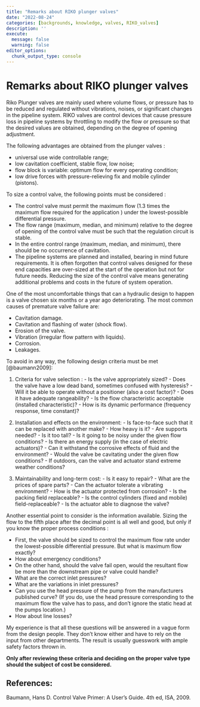 ```yaml
---
title: "Remarks about RIKO plunger valves"
date: "2022-08-24"
categories: [backgrounds, knowledge, valves, RIKO_valves]
description: ''
execute: 
  message: false
  warning: false
editor_options: 
  chunk_output_type: console
---
```


# Remarks about RIKO plunger valves

Riko Plunger valves are mainly used where volume flows, or pressure has to be reduced and regulated without vibrations, noises, or significant changes in the pipeline system. RIKO valves are control devices that cause pressure loss in pipeline systems by throttling to modify the flow or pressure so that the desired values are obtained, depending on the degree of opening adjustment.

The following advantages are obtained from the plunger valves :

  - universal use wide controllable range;
  - low cavitation coefficient, stable flow, low noise;
  - flow block is variable: optimum flow for every operating condition;
  - low drive forces with pressure-relieving fix and mobile cylinder (pistons).
  
To size a control valve, the following points must be considered :

  - The control valve must permit the maximum flow (1.3 times the maximum flow required for the application ) under the lowest-possible differential pressure.
  - The flow range (maximum, median, and minimum) relative to the degree of opening of the control valve must be such that the regulation circuit is stable.
  - In the entire control range (maximum, median, and minimum), there should be no occurrence of cavitation.
  - The pipeline systems are planned and installed, bearing in mind future requirements. It is often forgotten that control valves designed for these end capacities are over-sized at the start of the operation but not for future needs. Reducing the size of the control valve means generating additional problems and costs in the future of system operation.
  
One of the most uncomfortable things that can a hydraulic design to happen is a valve chosen six months or a year ago deteriorating. The most common causes of premature valve failure are:

  - Cavitation damage.
  - Cavitation and flashing of water (shock flow).
  - Erosion of the valve.
  - Vibration (irregular flow pattern with liquids).
  - Corrosion.
  - Leakages.
  
To avoid in any way, the following design criteria must be met [@baumann2009]:

  1. Criteria for valve selection :
    - Is the valve appropriately sized?
    - Does the valve have a low dead band, sometimes confused with hysteresis?
    - Will it be able to operate without a positioner (also a cost factor)?
    - Does it have adequate rangeability?
    - Is the flow characteristic acceptable (installed characteristic)?
    - How is its dynamic performance (frequency response, time constant)?

  2. Installation and effects on the environment:
    - Is face-to-face such that it can be replaced with another make?
    - How heavy is it?
    - Are supports needed?
    - Is it too tall?
    - Is it going to be noisy under the given flow conditions?
    - Is there an energy supply (in the case of electric actuators)?
    - Can it withstand the corrosive effects of fluid and the environment?
    - Would the valve be cavitating under the given flow conditions?
    - If outdoors, can the valve and actuator stand extreme weather conditions?

  3. Maintainability and long-term cost:
    - Is it easy to repair?
    - What are the prices of spare parts?
    - Can the actuator tolerate a vibrating environment?
    - How is the actuator protected from corrosion?
    - Is the packing field replaceable?
    - Is the control cylinders (fixed and mobile) field-replaceable?
    - Is the actuator able to diagnose the valve?
    
Another essential point to consider is the information available. Sizing the flow to the fifth place after the decimal point is all well and good, but only if you know the proper process conditions :

  - First, the valve should be sized to control the maximum flow rate under the lowest-possible differential pressure. But what is maximum flow exactly?
  - How about emergency conditions?
  - On the other hand, should the valve fail open, would the resultant flow be more than the downstream pipe or valve could handle?
  - What are the correct inlet pressures?
  - What are the variations in inlet pressures?
  - Can you use the head pressure of the pump from the manufacturers published curve? (If you do, use the head pressure corresponding to the maximum flow the valve has to pass, and don't ignore the static head at the pumps location.)
  - How about line losses?
  
My experience is that all these questions will be answered in a vague form from the design people. They don’t know either and have to rely on the input from other departments. The result is usually guesswork with ample safety factors thrown in.

**Only after reviewing these criteria and deciding on the proper valve type should the subject of cost be considered.**

## References:

Baumann, Hans D. Control Valve Primer: A User’s Guide. 4th ed, ISA, 2009.

